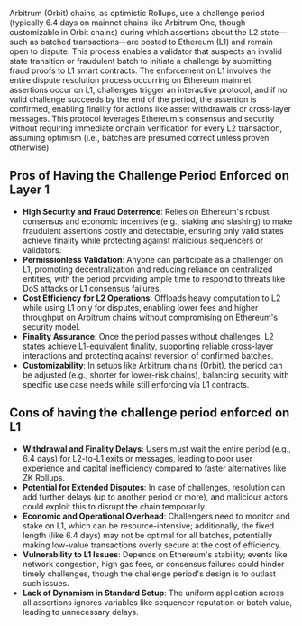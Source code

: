Arbitrum (Orbit) chains, as optimistic Rollups, use a challenge period (typically 6.4 days on mainnet chains like Arbitrum One, though customizable in Orbit chains) during which assertions about the L2 state—such as batched transactions—are posted to Ethereum (L1) and remain open to dispute. This process enables a validator that suspects an invalid state transition or fraudulent batch to initiate a challenge by submitting fraud proofs to L1 smart contracts. The enforcement on L1 involves the entire dispute resolution process occurring on Ethereum mainnet: assertions occur on L1, challenges trigger an interactive protocol, and if no valid challenge succeeds by the end of the period, the assertion is confirmed, enabling finality for actions like asset withdrawals or cross-layer messages. This protocol leverages Ethereum's consensus and security without requiring immediate onchain verification for every L2 transaction, assuming optimism (i.e., batches are presumed correct unless proven otherwise).

## Pros of Having the Challenge Period Enforced on Layer 1

- **High Security and Fraud Deterrence**: Relies on Ethereum's robust consensus and economic incentives (e.g., staking and slashing) to make fraudulent assertions costly and detectable, ensuring only valid states achieve finality while protecting against malicious sequencers or validators.
- **Permissionless Validation**: Anyone can participate as a challenger on L1, promoting decentralization and reducing reliance on centralized entities, with the period providing ample time to respond to threats like DoS attacks or L1 consensus failures.
- **Cost Efficiency for L2 Operations**: Offloads heavy computation to L2 while using L1 only for disputes, enabling lower fees and higher throughput on Arbitrum chains without compromising on Ethereum's security model.
- **Finality Assurance**: Once the period passes without challenges, L2 states achieve L1-equivalent finality, supporting reliable cross-layer interactions and protecting against reversion of confirmed batches.
- **Customizability**: In setups like Arbitrum chains (Orbit), the period can be adjusted (e.g., shorter for lower-risk chains), balancing security with specific use case needs while still enforcing via L1 contracts.

## Cons of having the challenge period enforced on L1

- **Withdrawal and Finality Delays**: Users must wait the entire period (e.g., 6.4 days) for L2-to-L1 exits or messages, leading to poor user experience and capital inefficiency compared to faster alternatives like ZK Rollups.
- **Potential for Extended Disputes**: In case of challenges, resolution can add further delays (up to another period or more), and malicious actors could exploit this to disrupt the chain temporarily.
- **Economic and Operational Overhead**: Challengers need to monitor and stake on L1, which can be resource-intensive; additionally, the fixed length (like 6.4 days) may not be optimal for all batches, potentially making low-value transactions overly secure at the cost of efficiency.
- **Vulnerability to L1 Issues**: Depends on Ethereum's stability; events like network congestion, high gas fees, or consensus failures could hinder timely challenges, though the challenge period's design is to outlast such issues.
- **Lack of Dynamism in Standard Setup**: The uniform application across all assertions ignores variables like sequencer reputation or batch value, leading to unnecessary delays.
